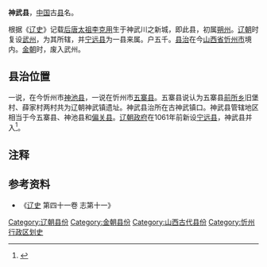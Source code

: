 '''神武县'''，[[中国|中国]]古[[县|县]]名。

根据《[[辽史|辽史]]》记载[[李克用|后唐太祖李克用]]生于神武川之新城，即此县，初属[[朔州_(北齐)|朔州]]。[[辽朝|辽朝]]时复设[[武州_(辽朝)|武州]]，为其所辖，并[[宁远县_(辽朝)|宁远县]]为一县来属。户五千。[[县治|县治]]在今[[山西省|山西省]][[忻州市|忻州市]]境内。[[金朝|金朝]]时，废入武州。

== 县治位置 ==

一说，在今忻州市[[神池县|神池县]]，一说在忻州市[[五寨县|五寨县]]。五寨县说认为五寨县[[前所乡_(五寨县)|前所乡]]旧堡村、薛家村两村共为辽朝神武镇遗址。神武县治所在古神武镇口。神武县管辖地区相当于今五寨县、神池县和[[偏关县|偏关县]]。[[辽朝政府|辽朝政府]]在1061年前新设[[宁远县_(辽朝)|宁远县]]，神武县并入<ref>{{Cite web |url=http://www.nxnews.net/zt/system/2013/09/01/010940737.shtml |title=神武镇口 |accessdate=2014-01-16 |author= |date=2013-09-01 |work=责任编辑：王莹 |publisher=宁夏新闻网，稿件来源：黄河新闻网 |language=Zh-hans |archive-date=2014-01-16 |archive-url=https://web.archive.org/web/20140116200558/http://www.nxnews.net/zt/system/2013/09/01/010940737.shtml |dead-url=yes }}</ref>。

== 注释 ==

<references/>

== 参考资料 ==
*《[[辽史|辽史]] 第四十一卷 志第十一》

{{山西行政区划小作品}}
{{DEFAULTSORT:S}}
[[Category:辽朝县份|Category:辽朝县份]]
[[Category:金朝县份|Category:金朝县份]]
[[Category:山西古代县份|Category:山西古代县份]]
[[Category:忻州行政区划史|Category:忻州行政区划史]]
